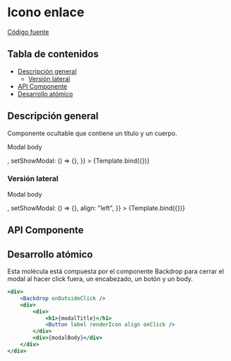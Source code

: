 
<Meta title="Molecules/Modal" component={Modal} />


# Icono enlace

[Código fuente](https://github.com/SGDavid2719/DesignSystem/tree/master/src/stories/molecules/modal)

## Tabla de contenidos

-   [Descripción general](#descripción-general)
    -   [Versión lateral](#versión-lateral)
-   [API Componente](#api-componente)
-   [Desarrollo atómico](#desarrollo-atómico)

## Descripción general

Componente ocultable que contiene un título y un cuerpo.

<Canvas>
    <Story
        name="Default"
        args={{
            modalTitle: "Modal Title",
            modalBody: <p className="p-4">Modal body</p>,
            setShowModal: () => {},
        }}
    >
        {Template.bind({})}
    </Story>
</Canvas>

### Versión lateral

<Canvas>
    <Story
        name="Left"
        args={{
            modalTitle: "Modal Title",
            modalBody: <p className="p-4">Modal body</p>,
            setShowModal: () => {},
            align: "left",
        }}
    >
        {Template.bind({})}
    </Story>
</Canvas>

## API Componente

<Props of={Modal} />

## Desarrollo atómico

Esta molécula está compuesta por el componente Backdrop para cerrar el modal al hacer click fuera, un encabezado, un botón y un body.

```jsx
<div>
    <Backdrop onOutsideClick />
    <div>
        <div>
            <h1>{modalTitle}</h1>
            <Button label renderIcon align onClick />
        </div>
        <div>{modalBody}</div>
    </div>
</div>
```
